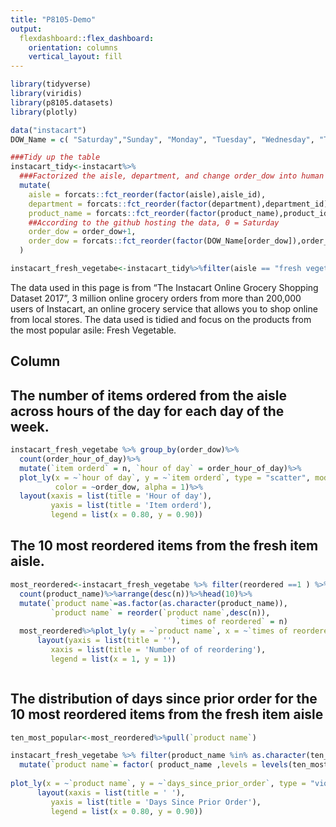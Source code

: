 ```yaml
---
title: "P8105-Demo"
output: 
  flexdashboard::flex_dashboard:
    orientation: columns
    vertical_layout: fill
---
```



```r
library(tidyverse)
library(viridis)
library(p8105.datasets)
library(plotly)
```


```r
data("instacart")
DOW_Name = c( "Saturday","Sunday", "Monday", "Tuesday", "Wednesday", "Thursday", "Friday")

###Tidy up the table
instacart_tidy<-instacart%>%
  ###Factorized the aisle, department, and change order_dow into human readable factor
  mutate(
    aisle = forcats::fct_reorder(factor(aisle),aisle_id),
    department = forcats::fct_reorder(factor(department),department_id),
    product_name = forcats::fct_reorder(factor(product_name),product_id),
    ##According to the github hosting the data, 0 = Saturday
    order_dow = order_dow+1,
    order_dow = forcats::fct_reorder(factor(DOW_Name[order_dow]),order_dow)
  )

instacart_fresh_vegetabe<-instacart_tidy%>%filter(aisle == "fresh vegetables")
```

The data used in this page is from “The Instacart Online Grocery Shopping Dataset 2017”, 3 million online grocery orders from more than 200,000 users of Instacart, an online grocery service that allows you to shop online from local stores. The data used is tidied and focus on the products from the most popular asile: Fresh Vegetable.


Column {data-width=350}
-----------------------------------------------------------------------
## The number of items ordered from the aisle across hours of the day for each day of the week.
```r
instacart_fresh_vegetabe %>% group_by(order_dow)%>%
  count(order_hour_of_day)%>%  
  mutate(`item orderd` = n, `hour of day` = order_hour_of_day)%>%
  plot_ly(x = ~`hour of day`, y = ~`item orderd`, type = "scatter", mode = "markers",
          color = ~order_dow, alpha = 1)%>%
  layout(xaxis = list(title = 'Hour of day'),
         yaxis = list(title = 'Item orderd'),
         legend = list(x = 0.80, y = 0.90))
```



## The 10 most reordered items from the fresh item aisle.

```r
most_reordered<-instacart_fresh_vegetabe %>% filter(reordered ==1 ) %>% 
  count(product_name)%>%arrange(desc(n))%>%head(10)%>%
  mutate(`product name`=as.factor(as.character(product_name)),
         `product name` = reorder(`product name`,desc(n)),
                                     `times of reordered` = n)
  most_reordered%>%plot_ly(y = ~`product name`, x = ~`times of reordered`, type = "bar")%>%
      layout(yaxis = list(title = ''),
         xaxis = list(title = 'Number of of reordering'),
         legend = list(x = 1, y = 1))



```

## The distribution of days since prior order for the 10 most reordered items from the fresh item aisle
```r


ten_most_popular<-most_reordered%>%pull(`product name`)

instacart_fresh_vegetabe %>% filter(product_name %in% as.character(ten_most_popular)[1:10] )%>%
  mutate(`product name`= factor( product_name ,levels = levels(ten_most_popular)))%>%
                                     
plot_ly(x = ~`product name`, y = ~`days_since_prior_order`, type = "violin")%>%
      layout(xaxis = list(title = ' '),
         yaxis = list(title = 'Days Since Prior Order'),
         legend = list(x = 0.80, y = 0.90))

```